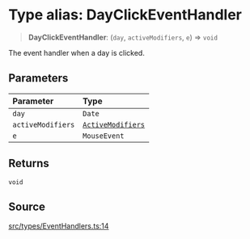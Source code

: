 # Type alias: DayClickEventHandler

> **DayClickEventHandler**: (`day`, `activeModifiers`, `e`) => `void`

The event handler when a day is clicked.

## Parameters

| Parameter | Type |
| :------ | :------ |
| `day` | `Date` |
| `activeModifiers` | [`ActiveModifiers`](/api/latest/type-aliases/ActiveModifiers.mdx) |
| `e` | `MouseEvent` |

## Returns

`void`

## Source

[src/types/EventHandlers.ts:14](https://github.com/gpbl/react-day-picker/blob/56bfb649e/src/types/EventHandlers.ts#L14)
